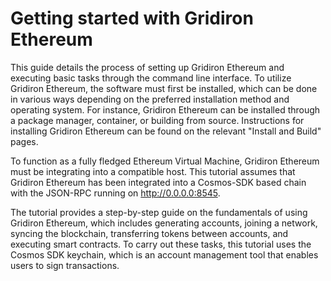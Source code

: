 # Getting started with Gridiron Ethereum

This guide details the process of setting up Gridiron Ethereum and executing basic tasks through the command line interface. To utilize Gridiron Ethereum, the software must first be installed, which can be done in various ways depending on the preferred installation method and operating system. For instance, Gridiron Ethereum can be installed through a package manager, container, or building from source. Instructions for installing Gridiron Ethereum can be found on the relevant "Install and Build" pages.

To function as a fully fledged Ethereum Virtual Machine, Gridiron Ethereum must be integrating into a compatible host. This tutorial assumes that Gridiron Ethereum has been integrated into a Cosmos-SDK based chain with the JSON-RPC running on http://0.0.0.0:8545.

The tutorial provides a step-by-step guide on the fundamentals of using Gridiron Ethereum, which includes generating accounts, joining a network, syncing the blockchain, transferring tokens between accounts, and executing smart contracts. To carry out these tasks, this tutorial uses the Cosmos SDK keychain, which is an account management tool that enables users to sign transactions.
